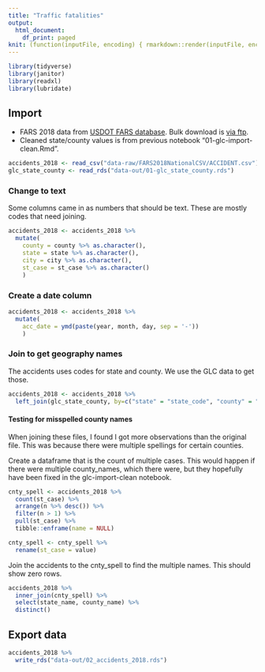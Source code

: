 ```yaml
---
title: "Traffic fatalities"
output:
  html_document:
    df_print: paged
knit: (function(inputFile, encoding) { rmarkdown::render(inputFile, encoding = encoding, output_dir = "docs") })
---
```



```r
library(tidyverse)
library(janitor)
library(readxl)
library(lubridate)
```

## Import 

- FARS 2018 data from [USDOT FARS database](https://www.nhtsa.gov/research-data/fatality-analysis-reporting-system-fars). Bulk download is [via ftp](ftp://ftp.nhtsa.dot.gov/fars/).
- Cleaned state/county values is from previous notebook "01-glc-import-clean.Rmd".

```r
accidents_2018 <- read_csv("data-raw/FARS2018NationalCSV/ACCIDENT.csv") %>% clean_names()
glc_state_county <- read_rds("data-out/01-glc_state_county.rds")
```

### Change to text

Some columns came in as numbers that should be text. These are mostly codes that need joining.

```r
accidents_2018 <- accidents_2018 %>% 
  mutate(
    county = county %>% as.character(),
    state = state %>% as.character(),
    city = city %>% as.character(),
    st_case = st_case %>% as.character()
    )
```

### Create a date column

```r
accidents_2018 <- accidents_2018 %>% 
  mutate(
    acc_date = ymd(paste(year, month, day, sep = '-'))
    )
```


### Join to get geography names

The accidents uses codes for state and county. We use the GLC data to get those.

```r
accidents_2018 <- accidents_2018 %>% 
  left_join(glc_state_county, by=c("state" = "state_code", "county" = "county_code"))
```

#### Testing for misspelled county names

When joining these files, I found I got more observations than the original file. This was because there were multiple spellings for certain counties.

Create a dataframe that is the count of multiple cases. This would happen if there were multiple county_names, which there were, but they hopefully have been fixed in the glc-import-clean notebook.

```r
cnty_spell <- accidents_2018 %>% 
  count(st_case) %>% 
  arrange(n %>% desc()) %>% 
  filter(n > 1) %>% 
  pull(st_case) %>% 
  tibble::enframe(name = NULL)

cnty_spell <- cnty_spell %>% 
  rename(st_case = value)
```

Join the accidents to the cnty_spell to find the multiple names. This should show zero rows.

```r
accidents_2018 %>% 
  inner_join(cnty_spell) %>% 
  select(state_name, county_name) %>% 
  distinct()
```

## Export data

```r
accidents_2018 %>% 
  write_rds("data-out/02_accidents_2018.rds")
```

